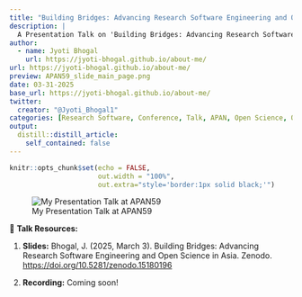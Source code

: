 ```yaml
---
title: "Building Bridges: Advancing Research Software Engineering and Open Science in Asia"
description: |
  A Presentation Talk on 'Building Bridges: Advancing Research Software Engineering and Open Science in Asia' at the Asia-Pacific Advanced Network's APAN59 meeting online in March 2025.
author:
  - name: Jyoti Bhogal
    url: https://jyoti-bhogal.github.io/about-me/
url: https://jyoti-bhogal.github.io/about-me/
preview: APAN59_slide_main_page.png
date: 03-31-2025
base_url: https://jyoti-bhogal.github.io/about-me/
twitter:
  creator: "@Jyoti_Bhogal1"
categories: [Research Software, Conference, Talk, APAN, Open Science, Open Source] 
output:
  distill::distill_article:
    self_contained: false
---
```

  
  
```r
knitr::opts_chunk$set(echo = FALSE,
                      out.width = "100%",
                      out.extra="style='border:1px solid black;'")
```

![My Presentation Talk at APAN59](APAN59_slide_main_page.png)

🔑 **Talk Resources:** 

1. **Slides:** Bhogal, J. (2025, March 3). Building Bridges: Advancing Research Software Engineering and Open Science in Asia. Zenodo. [https://doi.org/10.5281/zenodo.15180196](https://doi.org/10.5281/zenodo.15180196)

2. **Recording:** Coming soon!

